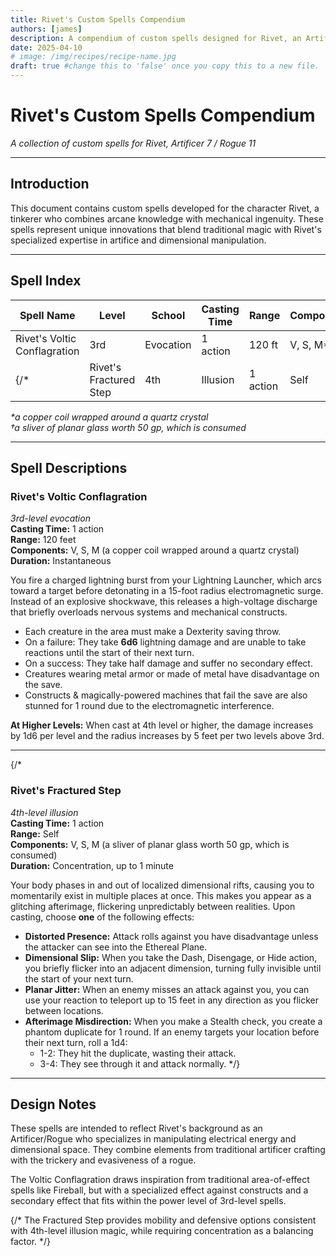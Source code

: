 ```yaml
---
title: Rivet's Custom Spells Compendium
authors: [james]
description: A compendium of custom spells designed for Rivet, an Artificer/Rogue character, blending arcane innovation with mechanical ingenuity.
date: 2025-04-10
# image: /img/recipes/recipe-name.jpg
draft: true #change this to 'false' once you copy this to a new file.
---
```


# Rivet's Custom Spells Compendium

*A collection of custom spells for Rivet, Artificer 7 / Rogue 11*

---

## Introduction

This document contains custom spells developed for the character Rivet, a tinkerer who combines arcane knowledge with mechanical ingenuity. These spells represent unique innovations that blend traditional magic with Rivet's specialized expertise in artifice and dimensional manipulation.

---

## Spell Index

| Spell Name | Level | School | Casting Time | Range | Components | Duration |
|------------|-------|--------|--------------|-------|------------|----------|
| Rivet's Voltic Conflagration | 3rd | Evocation | 1 action | 120 ft | V, S, M* | Instantaneous |
{/* | Rivet's Fractured Step | 4th | Illusion | 1 action | Self | V, S, M† | Concentration, up to 1 minute | */}

*\*a copper coil wrapped around a quartz crystal*  
*†a sliver of planar glass worth 50 gp, which is consumed*

---

## Spell Descriptions

### Rivet's Voltic Conflagration
*3rd-level evocation*  
**Casting Time:** 1 action  
**Range:** 120 feet  
**Components:** V, S, M (a copper coil wrapped around a quartz crystal)  
**Duration:** Instantaneous

You fire a charged lightning burst from your Lightning Launcher, which arcs toward a target before detonating in a 15-foot radius electromagnetic surge. Instead of an explosive shockwave, this releases a high-voltage discharge that briefly overloads nervous systems and mechanical constructs.

- Each creature in the area must make a Dexterity saving throw.
- On a failure: They take **6d6** lightning damage and are unable to take reactions until the start of their next turn.
- On a success: They take half damage and suffer no secondary effect.
- Creatures wearing metal armor or made of metal have disadvantage on the save.
- Constructs & magically-powered machines that fail the save are also stunned for 1 round due to the electromagnetic interference.

**At Higher Levels:** When cast at 4th level or higher, the damage increases by 1d6 per level and the radius increases by 5 feet per two levels above 3rd.

---
{/* 
### Rivet's Fractured Step
*4th-level illusion*  
**Casting Time:** 1 action  
**Range:** Self  
**Components:** V, S, M (a sliver of planar glass worth 50 gp, which is consumed)  
**Duration:** Concentration, up to 1 minute

Your body phases in and out of localized dimensional rifts, causing you to momentarily exist in multiple places at once. This makes you appear as a glitching afterimage, flickering unpredictably between realities. Upon casting, choose **one** of the following effects:

- **Distorted Presence:** Attack rolls against you have disadvantage unless the attacker can see into the Ethereal Plane.
- **Dimensional Slip:** When you take the Dash, Disengage, or Hide action, you briefly flicker into an adjacent dimension, turning fully invisible until the start of your next turn.
- **Planar Jitter:** When an enemy misses an attack against you, you can use your reaction to teleport up to 15 feet in any direction as you flicker between locations.
- **Afterimage Misdirection:** When you make a Stealth check, you create a phantom duplicate for 1 round. If an enemy targets your location before their next turn, roll a 1d4:
  - 1-2: They hit the duplicate, wasting their attack.
  - 3-4: They see through it and attack normally. */}

---

## Design Notes

These spells are intended to reflect Rivet's background as an Artificer/Rogue who specializes in manipulating electrical energy and dimensional space. They combine elements from traditional artificer crafting with the trickery and evasiveness of a rogue.

The Voltic Conflagration draws inspiration from traditional area-of-effect spells like Fireball, but with a specialized effect against constructs and a secondary effect that fits within the power level of 3rd-level spells.

{/* The Fractured Step provides mobility and defensive options consistent with 4th-level illusion magic, while requiring concentration as a balancing factor. */}